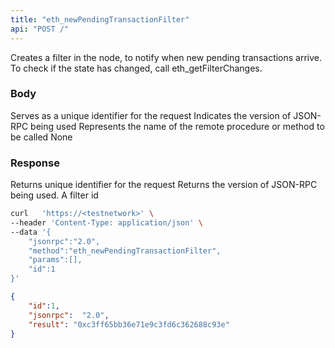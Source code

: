 ```yaml
---
title: "eth_newPendingTransactionFilter"
api: "POST /"
---
```


Creates a filter in the node, to notify when new pending transactions arrive. To check if the state has changed, call eth_getFilterChanges.

### Body

<ParamField body="id" type="number" placeholder="1">
  Serves as a unique identifier for the request
</ParamField>

<ParamField body="jsonrpc" type="string" placeholder="2.0">
  Indicates the version of JSON-RPC being used
</ParamField>

<ParamField body="method" type="string" placeholder="eth_newPendingTransactionFilter">
  Represents the name of the remote procedure or method to be called
</ParamField>

<ParamField body="params" type="array">
  None
</ParamField>

### Response

<ResponseField name="id" type="number">
  Returns unique identifier for the request
</ResponseField>

<ResponseField name="jsonrpc" type="string">
  Returns the version of JSON-RPC being used.
</ResponseField>

<ResponseField name="filterId" type="string">
  A filter id
</ResponseField>

<RequestExample>

```bash Example Request
curl   'https://<testnetwork>' \
--header 'Content-Type: application/json' \
--data '{
    "jsonrpc":"2.0",
    "method":"eth_newPendingTransactionFilter",
    "params":[],
    "id":1
}'
```

</RequestExample>

<ResponseExample>

```json Response
{
    "id":1,
    "jsonrpc":  "2.0",
    "result": "0xc3ff65bb36e71e9c3fd6c362688c93e"
}
```

</ResponseExample>